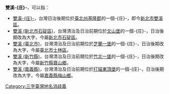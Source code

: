 {{noteTA
|1=zh-hans:庄; zh-hant:庄;
}}
'''雙溪-{庄}-'''，可以指： 
*[[雙溪庄|雙溪-{庄}-]]，台灣日治後期位於[[臺北州|臺北州]][[基隆郡|基隆郡]]的一個-{庄}-，即今[[新北市|新北市]][[雙溪區|雙溪區]]。
*[[雙溪_(新北市石碇區)|雙溪 (新北市石碇區)]]，台灣清治及日治前期位於[[文山堡|文山堡]]的一個-{庄}-，日治後期改為大字，今屬[[新北市|新北市]][[石碇區|石碇區]]。
*[[雙溪_(臺北市)|雙溪 (臺北市)]]，台灣清治及日治前期位於[[芝蘭一堡|芝蘭一堡]]的一個-{庄}-，日治後期改為大字，今屬[[臺北市|臺北市]][[士林區|士林區]]。
*[[雙溪_(新竹縣)|雙溪 (新竹縣)]]，台灣清治及日治前期位於[[竹北一堡|竹北一堡]]的一個-{庄}-，日治後期改為大字，今屬[[新竹縣|新竹縣]][[寶山鄉_(台灣)|寶山鄉]]。
*[[雙溪_(嘉義縣)|雙溪 (嘉義縣)]]，台灣清治及日治前期位於[[打貓東頂堡|打貓東頂堡]]的一個-{庄}-，日治後期改為大字，今屬[[嘉義縣|嘉義縣]][[梅山鄉_(台灣)|梅山鄉]]。

[[Category:三字臺灣地名消歧義|Category:三字臺灣地名消歧義]]